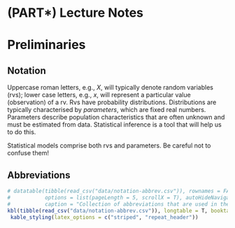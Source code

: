# (PART\*) Lecture Notes {-}

# Preliminaries {-}

## Notation {-}

Uppercase roman letters, e.g., $X$, will typically denote random variables (rvs); lower case letters, e.g., $x$, will represent a particular value (observation) of a rv. Rvs have probability distributions. Distributions are typically characterised by *parameters*, which are fixed real numbers. Parameters describe population characteristics that are often unknown and must be estimated from data. Statistical inference is a tool that will help us to do this.

:::{.warningblock data-latex=""}
Statistical models comprise both rvs and parameters. Be careful not to confuse them! 
:::

## Abbreviations {-}

```r
# datatable(tibble(read_csv("data/notation-abbrev.csv")), rownames = FALSE, #filter = 'bottom',
#           options = list(pageLength = 5, scrollX = T), autoHideNavigation = TRUE,
#           caption = "Collection of abbreviations that are used in these notes.")
kbl(tibble(read_csv("data/notation-abbrev.csv")), longtable = T, booktabs = T) %>%
 kable_styling(latex_options = c("striped", "repeat_header"))
```
